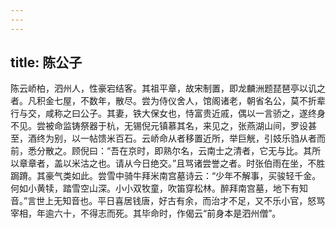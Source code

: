 ```yaml
---
---
---
```

title: 陈公子
---




陈云峤柏，泗州人，性豪宕结客。其祖平章，故宋制置，即龙麟洲题琵琶亭以讥之者。凡积金七屋，不数年，散尽。尝为侍仪舍人，馆阁诸老，朝省名公，莫不折辈行与交，咸称之曰公子。其妻，铁大保女也，恃富贵近戚，偶以一言骄之，遂终身不见。尝被命监铸祭器于杭，无锡倪元镇慕其名，来见之，张燕湖山间，罗设甚至，酒终为别，以一帖馈米百石。云峤命从者移置近所，举巨觥，引妓乐驺从者而前，悉分散之。顾倪曰：“吾在京时，即熟尔名，云南士之清者，它无与比。其所以章章者，盖以米沽之也。请从今日绝交。”且骂诸尝誉之者。时张伯雨在坐，不胜跼蹐。其豪气类如此。尝雪中骑牛拜米南宫墓诗云：“少年不解事，买骏轻千金。何如小黄犊，踏雪空山深。小小双牧童，吹笛穿松林。醉拜南宫墓，地下有知音。”言世上无知音也。平日喜居钱唐，好古有余，而治才不足，又不乐小官，怒骂宰相，年逾六十，不得志而死。其毕命时，作偈云“前身本是泗州僧”。